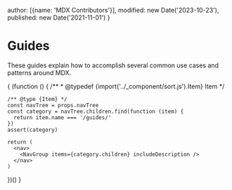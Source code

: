 
  author: [{name: 'MDX Contributors'}],
  modified: new Date('2023-10-23'),
  published: new Date('2021-11-01')
}

# Guides

These guides explain how to accomplish several common use cases and patterns
around MDX.

{
  (function () {
    /**
     * @typedef {import('../_component/sort.js').Item} Item
     */

    /** @type {Item} */
    const navTree = props.navTree
    const category = navTree.children.find(function (item) {
      return item.name === '/guides/'
    })
    assert(category)

    return (
      <nav>
        <NavGroup items={category.children} includeDescription />
      </nav>
    )
  })()
}
